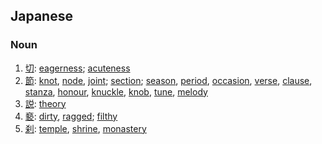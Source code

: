 ==Japanese==
===Noun===
{{ja-noun|h|rom=setsu}}

# [[切]]: [[eagerness]]; [[acuteness]]
# [[節]]: [[knot]], [[node]], [[joint]]; [[section]]; [[season]], [[period]], [[occasion]], [[verse]], [[clause]], [[stanza]], [[honour]], [[knuckle]], [[knob]], [[tune]], [[melody]]
# [[説]]: [[theory]]
# [[褻]]: [[dirty]], [[ragged]]; [[filthy]]
# [[刹]]: [[temple]], [[shrine]], [[monastery]]
